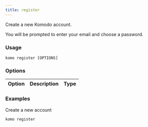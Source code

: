 ```yaml
---
title: register
---
```


Create a new Komodo account.

You will be prompted to enter your email and choose a password.

### Usage
`komo register [OPTIONS]`

### Options

| Option                              	| Description                                                                                    | Type |
|-------------------------------------	|----------------------------------------------------------------------------------------------- |----- |


### Examples

Create a new account
```bash
komo register
```

